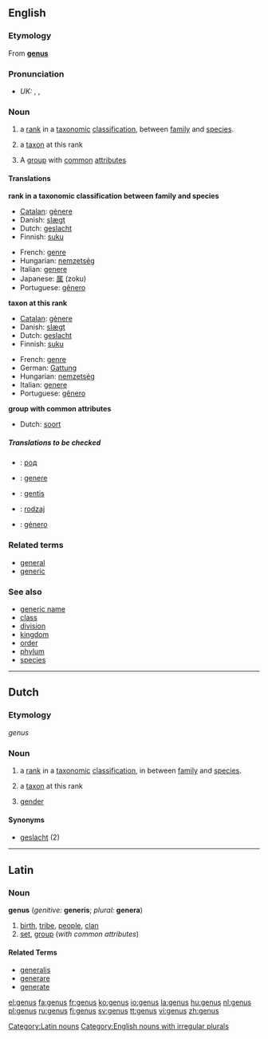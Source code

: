==English==

{{wikipedia}}

===Etymology===
From {{L.}} '''[[#Latin|genus]]'''

===Pronunciation===
*''UK:'' {{AHD|jēn'əs}}, {{IPA|/ˈdʒiːnəs/}}, {{SAMPA|/"dZi:n@s/}}

===Noun===
{{en-noun|gen|era}}

# {{taxonomy}} a [[rank]] in a [[taxonomic]] [[classification]], between [[family]] and [[species]].
# {{taxonomy}} a [[taxon]] at this rank
# A [[group]] with [[common]] [[attribute]]s

====Translations====
'''rank in a taxonomic classification between family and species'''
{{top}}
*[[Catalan]]: [[gènere]] {{m}}
*Danish: [[slægt]] {{c}}
*Dutch: [[geslacht]] {{n}}
*Finnish: [[suku]]
{{mid}}
*French: [[genre]] {{m}}
*Hungarian: [[nemzetség]]
*Italian: [[genere]] {{m}}
*Japanese: [[属]] (zoku)
*Portuguese: [[gênero]] {{m}}
{{bottom}}

'''taxon at this rank'''
{{top}}
*[[Catalan]]: [[gènere]]
*Danish: [[slægt]] {{c}}
*Dutch: [[geslacht]] {{n}}
*Finnish: [[suku]]
{{mid}}
*French: [[genre]] {{m}}
*German: [[Gattung]] {{f}}
*Hungarian: [[nemzetség]]
*Italian: [[genere]] {{m}}
*Portuguese: [[gênero]] {{m}}
{{bottom}}

'''group with common attributes'''
{{top}}
*Dutch: [[soort]] {{f}}
{{mid}}
{{bottom}}

=====Translations to be checked=====
{{checktrans}}

*{{ttbc|Bulgarian}}: [[род]] {{m}}
*{{ttbc|Interlingua}}: [[genere]]
*{{ttbc|Lithuanian}}: [[gentis]] {{f}}
*{{ttbc|Polish}}: [[rodzaj]] {{m}}
*{{ttbc|Spanish}}: [[género]] {{m}}

===Related terms===
*[[general]]
*[[generic]]

===See also===
*[[generic name]]
*[[class]]
*[[division]]
*[[kingdom]]
*[[order]]
*[[phylum]]
*[[species]]

----

==Dutch==
===Etymology===
{{L.}} ''genus''

===Noun===
{{nl-noun|g=n|genera|-}}

# {{botany}} a [[rank]] in a [[taxonomic]] [[classification]], in between [[family]] and [[species]].
# {{botany}} a [[taxon]] at this rank
# {{linguistics}} [[gender]]

====Synonyms====
*[[geslacht]] (2)

----

==Latin==
===Noun===
'''genus''' {{n}} (''genitive:'' '''generis'''; ''plural:'' '''genera''')

# [[birth]], [[tribe]], [[people]], [[clan]]
# [[set]], [[group]] (''with common attributes'')


====Related Terms====
*[[generalis]]
*[[generare]]
*[[generate]]

[[Category:Latin nouns]]
[[Category:English nouns with irregular plurals]]

[[el:genus]]
[[fa:genus]]
[[fr:genus]]
[[ko:genus]]
[[io:genus]]
[[la:genus]]
[[hu:genus]]
[[nl:genus]]
[[pl:genus]]
[[ru:genus]]
[[fi:genus]]
[[sv:genus]]
[[tt:genus]]
[[vi:genus]]
[[zh:genus]]